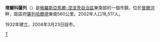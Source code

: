 {{coord|64|55|N|77|47|E|display=title}}
'''塔爾科薩列'''（{{lang-ru|Та́рко-Сале́ }}）是[[俄羅斯|俄羅斯]][[亞馬爾-涅涅茨自治區|亞馬爾-涅涅茨自治區]]東南部的一個市鎮，位於[[普爾河|普爾河]]畔，距區府[[薩列哈爾德|薩列哈爾德]]東南560公里。2002年人口18,517人。

1932年建立，2004年3月23日設市。
{{亞馬爾-涅涅茨自治區行政區劃}}
[[Category:亚马尔-涅涅茨自治区城市|Т]]